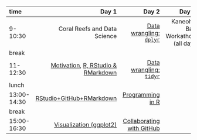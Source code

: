 |time       |      Day 1|      Day 2|      Day 3|      Day 4|
|:----------|----------:|----------:|----------:|----------:|
|9-10:30    |  Coral Reefs and Data Science |   [Data wrangling: `dplyr`](http://ohi-science.org/data-science-training/dplyr.html#dplyr) | Kaneohe Bay Workathon (all day) | Kaneohe Bay Workathon (all day)  | | | 
|break      |  | | | |
|11-12:30   | [Motivation](http://ohi-science.org/data-science-training/overview.html), [R, RStudio & RMarkdown](http://ohi-science.org/data-science-training/rstudio.html#rstudio)  |   [Data wrangling: `tidyr`](http://ohi-science.org/data-science-training/tidyr)| | |
|lunch      |  || | |
|13:00-14:30 |  [RStudio+GitHub+RMarkdown](http://ohi-science.org/data-science-training/rstudio-github.html) | [Programming in R ](http://ohi-science.org/data-science-training/programming.html)  | | |
|break      |  |  | | |
|15:00-16:30 | [Visualization (ggplot2)](http://ohi-science.org/data-science-training/viz)|   [Collaborating with GitHub](http://ohi-science.org/data-science-training/collaborating.html)   | | |


